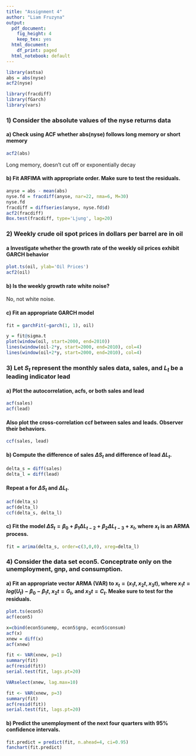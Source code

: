 ```yaml
---
title: "Assignment 4"
author: "Liam Fruzyna"
output:
  pdf_document: 
    fig_height: 4
    keep_tex: yes
  html_document:
    df_print: paged
  html_notebook: default
---
```


```r
library(astsa)
abs = abs(nyse)
acf2(nyse)

library(fracdiff)
library(fGarch)
library(vars)
```

### 1) Consider the absolute values of the nyse returns data
#### a) Check using ACF whether abs(nyse) follows long memory or short memory
```r
acf2(abs)
```

Long memory, doesn't cut off or exponentially decay

#### b) Fit ARFIMA with appropriate order. Make sure to test the residuals.
```r
anyse = abs - mean(abs)
nyse.fd = fracdiff(anyse, nar=22, nma=6, M=30)
nyse.fd
fracdiff = diffseries(anyse, nyse.fd$d)
acf2(fracdiff)
Box.test(fracdiff, type='Ljung', lag=20)
```

### 2) Weekly crude oil spot prices in dollars per barrel are in oil
#### a Investigate whether the growth rate of the weekly oil prices exhibit GARCH behavior
```r
plot.ts(oil, ylab='Oil Prices')
acf2(oil)
```

#### b) Is the weekly growth rate white noise?
No, not white noise.

#### c) Fit an appropriate GARCH model
```r
fit = garchFit(~garch(1, 1), oil)

y = fit@sigma.t
plot(window(oil, start=2000, end=2010))
lines(window(oil-2*y, start=2000, end=2010), col=4)
lines(window(oil+2*y, start=2000, end=2010), col=4)
```

### 3) Let $S_t$ represent the monthly sales data, sales, and $L_t$ be a leading indicator lead
#### a) Plot the autocorrelation, acfs, or both sales and lead
```r
acf(sales)
acf(lead)
```

#### Also plot the cross-correlation ccf between sales and leads. Observer their behaviors.
```r
ccf(sales, lead)
```

#### b) Compute the difference of sales $\Delta S_t$ and difference of lead $\Delta L_t$.
```r
delta_s = diff(sales)
delta_l = diff(lead)
```

#### Repeat a for $\Delta S_t$ and $\Delta L_t$.
```r
acf(delta_s)
acf(delta_l)
ccf(delta_s, delta_l)
```

#### c) Fit the model $\Delta S_t = \beta _0 + \beta _1 \Delta L_{t-2} + \beta _2 \Delta L_{t-3} + x_t$, where ${x_t}$ is an ARMA process.
```r
fit = arima(delta_s, order=c(3,0,0), xreg=delta_l)
```

### 4) Consider the data set econ5. Conceptrate only on the unemployment, gnp, and consumption.
#### a) Fit an appropriate vector ARMA (VAR) to $x_t = (x_1t, x_2t, x_3t)$, where $x_1t = log(U_t)- \beta _0 - \beta _1 t$, $x_2t = G_t$, and $x_3t = C_t$. Meake sure to test for the residuals.
```r
plot.ts(econ5)
acf(econ5)

x=cbind(econ5$unemp, econ5$gnp, econ5$consum)
acf(x)
xnew = diff(x)
acf(xnew)

fit <- VAR(xnew, p=1)
summary(fit)
acf(resid(fit))
serial.test(fit, lags.pt=20)

VARselect(xnew, lag.max=10)

fit <- VAR(xnew, p=3)
summary(fit)
acf(resid(fit))
serial.test(fit, lags.pt=20)
```

#### b) Predict the unemployment of the next four quarters with 95% confidence intervals.
```r
fit.predict = predict(fit, n.ahead=4, ci=0.95)
fanchart(fit.predict)
```